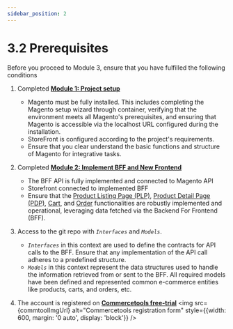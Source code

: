 ```yaml
---
sidebar_position: 2
---
```


# 3.2 Prerequisites

Before you proceed to Module 3, ensure that you have fulfilled the following conditions

1. Completed **[Module 1: Project setup](/docs/1-basic-magento-store/01-introduction.md)**
   - Magento must be fully installed. This includes completing the Magento setup wizard through container, verifying that the environment meets all Magento's prerequisites, and ensuring that Magento is accessible via the localhost URL configured during the installation.
   - StoreFront is configured according to the project's requirements.
   - Ensure that you clear understand the basic functions and structure of Magento for integrative tasks.

2. Completed **[Module 2: Implement BFF and New Frontend](/docs/2-BFF-and-new-frontend/01-introduction.md)**
   - The BFF API is fully implemented and connected to Magento API
   - Storefront connected to implemented BFF
   - Ensure that the [Product Listing Page (PLP)](/docs/2-BFF-and-new-frontend/04-practical-task-1-PLP.md), [Product Detail Page (PDP)](/docs/2-BFF-and-new-frontend/05-practical-task-2-PDP.md), [Cart](/docs/2-BFF-and-new-frontend/06-practical-task-3-cart.md), and [Order](/docs/2-BFF-and-new-frontend/07-practical-task-4-order.md) functionalities are robustly implemented and operational, leveraging data fetched via the Backend For Frontend (BFF).

3. Access to the git repo with _`Interfaces`_ and _`Models`_.
   - _`Interfaces`_  in this context are used to define the contracts for API calls to the BFF. Ensure that any implementation of the API call adheres to a predefined structure.
   - _`Models`_ in this context represent the data structures used to handle the information retrieved from or sent to the BFF. All required models have been defined and represented common e-commerce entities like products, carts, and orders, etc.

4. The account is registered on **[Commercetools free-trial](https://commercetools.com/free-trial)**
 <img src={commtoolImgUrl} alt="Commercetools registration form" style={{width: 600, margin: '0 auto', display: 'block'}} />





